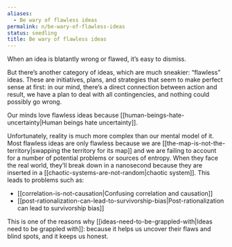 ```yaml
---
aliases:
  - Be wary of flawless ideas
permalink: n/be-wary-of-flawless-ideas
status: seedling
title: Be wary of flawless ideas
---
```

When an idea is blatantly wrong or flawed, it’s easy to dismiss.

But there’s another category of ideas, which are much sneakier: “flawless” ideas. These are initiatives, plans, and strategies that seem to make perfect sense at first: in our mind, there’s a direct connection between action and result, we have a plan to deal with all contingencies, and nothing could possibly go wrong.

Our minds love flawless ideas because [[human-beings-hate-uncertainty|Human beings hate uncertainty]].

Unfortunately, reality is much more complex than our mental model of it. Most flawless ideas are only flawless because we are [[the-map-is-not-the-territory|swapping the territory for its map]] and we are failing to account for a number of potential problems or sources of entropy. When they face the real world, they’ll break down in a nanosecond because they are inserted in a [[chaotic-systems-are-not-random|chaotic system]]. This leads to problems such as:

- [[correlation-is-not-causation|Confusing correlation and causation]]
- [[post-rationalization-can-lead-to-survivorship-bias|Post-rationalization can lead to survivorship bias]]

This is one of the reasons why [[ideas-need-to-be-grappled-with|Ideas need to be grappled with]]: because it helps us uncover their flaws and blind spots, and it keeps us honest.
